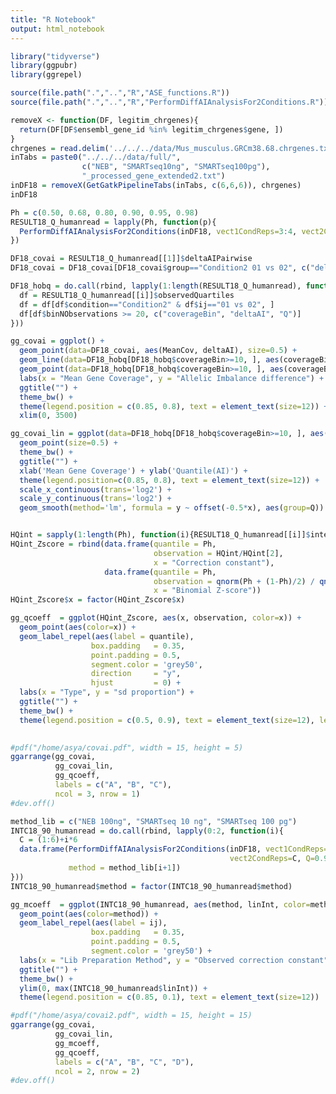 ```yaml
---
title: "R Notebook"
output: html_notebook
---
```


```r
library("tidyverse")
library(ggpubr)
library(ggrepel)

source(file.path(".","..","R","ASE_functions.R"))
source(file.path(".","..","R","PerformDiffAIAnalysisFor2Conditions.R"))
```

```r
removeX <- function(DF, legitim_chrgenes){
  return(DF[DF$ensembl_gene_id %in% legitim_chrgenes$gene, ])
}
chrgenes = read.delim('../../../data/Mus_musculus.GRCm38.68.chrgenes.txt', col.names = c('chr', 'gene'))
inTabs = paste0("../../../data/full/",
                c("NEB", "SMARTseq10ng", "SMARTseq100pg"),
                "_processed_gene_extended2.txt")
inDF18 = removeX(GetGatkPipelineTabs(inTabs, c(6,6,6)), chrgenes)
inDF18 
```


```r
Ph = c(0.50, 0.68, 0.80, 0.90, 0.95, 0.98)
RESULT18_Q_humanread = lapply(Ph, function(p){
  PerformDiffAIAnalysisFor2Conditions(inDF18, vect1CondReps=3:4, vect2CondReps=7:8, Q=p, fullOUT=T, BF=F)
})

DF18_covai = RESULT18_Q_humanread[[1]]$deltaAIPairwise
DF18_covai = DF18_covai[DF18_covai$group=="Condition2 01 vs 02", c("deltaAI", "MeanCov", "AI1")]

DF18_hobq = do.call(rbind, lapply(1:length(RESULT18_Q_humanread), function(i){
  df = RESULT18_Q_humanread[[i]]$observedQuartiles
  df = df[df$condition=="Condition2" & df$ij=="01 vs 02", ]
  df[df$binNObservations >= 20, c("coverageBin", "deltaAI", "Q")]
}))

gg_covai = ggplot() +
  geom_point(data=DF18_covai, aes(MeanCov, deltaAI), size=0.5) +
  geom_line(data=DF18_hobq[DF18_hobq$coverageBin>=10, ], aes(coverageBin, deltaAI, color=Q)) +
  geom_point(data=DF18_hobq[DF18_hobq$coverageBin>=10, ], aes(coverageBin, deltaAI, color=Q), size=0.5) +
  labs(x = "Mean Gene Coverage", y = "Allelic Imbalance difference") +
  ggtitle("") + 
  theme_bw() +
  theme(legend.position = c(0.85, 0.8), text = element_text(size=12)) +
  xlim(0, 3500)

gg_covai_lin = ggplot(data=DF18_hobq[DF18_hobq$coverageBin>=10, ], aes(x=coverageBin, y=deltaAI, group=Q, color=Q)) +
  geom_point(size=0.5) + 
  theme_bw() + 
  ggtitle("") + 
  xlab('Mean Gene Coverage') + ylab('Quantile(AI)') +
  theme(legend.position=c(0.85, 0.8), text = element_text(size=12)) +
  scale_x_continuous(trans='log2') +
  scale_y_continuous(trans='log2') +
  geom_smooth(method='lm', formula = y ~ offset(-0.5*x), aes(group=Q))


HQint = sapply(1:length(Ph), function(i){RESULT18_Q_humanread[[i]]$intercepts$Condition2}$linInt)
HQint_Zscore = rbind(data.frame(quantile = Ph, 
                                observation = HQint/HQint[2], 
                                x = "Correction constant"),
                     data.frame(quantile = Ph, 
                                observation = qnorm(Ph + (1-Ph)/2) / qnorm(0.84), 
                                x = "Binomial Z-score"))
HQint_Zscore$x = factor(HQint_Zscore$x)

gg_qcoeff  = ggplot(HQint_Zscore, aes(x, observation, color=x)) +
  geom_point(aes(color=x)) + 
  geom_label_repel(aes(label = quantile),
                  box.padding   = 0.35, 
                  point.padding = 0.5,
                  segment.color = 'grey50',
                  direction     = "y",
                  hjust         = 0) + 
  labs(x = "Type", y = "sd proportion") +
  ggtitle("") +
  theme_bw() +
  theme(legend.position = c(0.5, 0.9), text = element_text(size=12), legend.title = element_blank())   
  

#pdf("/home/asya/covai.pdf", width = 15, height = 5)
ggarrange(gg_covai, 
          gg_covai_lin, 
          gg_qcoeff,
          labels = c("A", "B", "C"),
          ncol = 3, nrow = 1)
#dev.off()
```
```r
method_lib = c("NEB 100ng", "SMARTseq 10 ng", "SMARTseq 100 pg")
INTC18_90_humanread = do.call(rbind, lapply(0:2, function(i){
  C = (1:6)+i*6    
  data.frame(PerformDiffAIAnalysisFor2Conditions(inDF18, vect1CondReps=3:4, 
                                                 vect2CondReps=C, Q=0.90, fullOUT=T, BF=F)$intercepts$Condition2[, c("ij","linInt")],
             method = method_lib[i+1])
}))
INTC18_90_humanread$method = factor(INTC18_90_humanread$method)

gg_mcoeff  = ggplot(INTC18_90_humanread, aes(method, linInt, color=method)) +
  geom_point(aes(color=method)) + 
  geom_label_repel(aes(label = ij),
                  box.padding   = 0.35, 
                  point.padding = 0.5,
                  segment.color = 'grey50') +
  labs(x = "Lib Preparation Method", y = "Observed correction constant") +
  ggtitle("") +
  theme_bw() +
  ylim(0, max(INTC18_90_humanread$linInt)) +
  theme(legend.position = c(0.85, 0.1), text = element_text(size=12))

#pdf("/home/asya/covai2.pdf", width = 15, height = 15)
ggarrange(gg_covai, 
          gg_covai_lin, 
          gg_mcoeff,
          gg_qcoeff,
          labels = c("A", "B", "C", "D"),
          ncol = 2, nrow = 2)
#dev.off()

```



